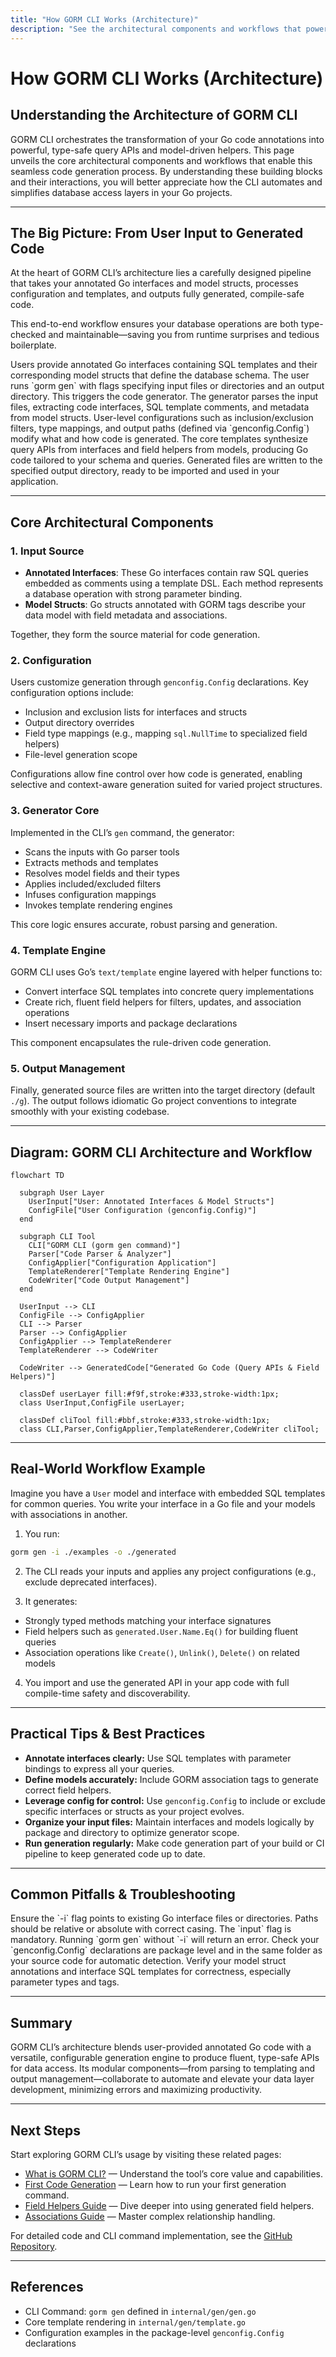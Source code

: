 ```yaml
---
title: "How GORM CLI Works (Architecture)"
description: "See the architectural components and workflows that power GORM CLI, including how the CLI orchestrates code generation using models, interfaces, templates, and configuration. Includes a mermaid diagram to visualize the data flow from user input to generated code."
---
```


# How GORM CLI Works (Architecture)

## Understanding the Architecture of GORM CLI

GORM CLI orchestrates the transformation of your Go code annotations into powerful, type-safe query APIs and model-driven helpers. This page unveils the core architectural components and workflows that enable this seamless code generation process. By understanding these building blocks and their interactions, you will better appreciate how the CLI automates and simplifies database access layers in your Go projects.

---

## The Big Picture: From User Input to Generated Code

At the heart of GORM CLI’s architecture lies a carefully designed pipeline that takes your annotated Go interfaces and model structs, processes configuration and templates, and outputs fully generated, compile-safe code.

This end-to-end workflow ensures your database operations are both type-checked and maintainable—saving you from runtime surprises and tedious boilerplate.

<Steps>
<Step title="User Inputs">
Users provide annotated Go interfaces containing SQL templates and their corresponding model structs that define the database schema.
</Step>
<Step title="CLI Command Invocation">
The user runs `gorm gen` with flags specifying input files or directories and an output directory. This triggers the code generator.
</Step>
<Step title="Parsing & Analysis">
The generator parses the input files, extracting code interfaces, SQL template comments, and metadata from model structs.
</Step>
<Step title="Configuration Application">
User-level configurations such as inclusion/exclusion filters, type mappings, and output paths (defined via `genconfig.Config`) modify what and how code is generated.
</Step>
<Step title="Template Rendering">
The core templates synthesize query APIs from interfaces and field helpers from models, producing Go code tailored to your schema and queries.
</Step>
<Step title="Code Output">
Generated files are written to the specified output directory, ready to be imported and used in your application.
</Step>
</Steps>

---

## Core Architectural Components

### 1. Input Source

- **Annotated Interfaces**: These Go interfaces contain raw SQL queries embedded as comments using a template DSL. Each method represents a database operation with strong parameter binding.
- **Model Structs**: Go structs annotated with GORM tags describe your data model with field metadata and associations.

Together, they form the source material for code generation.

### 2. Configuration

Users customize generation through `genconfig.Config` declarations. Key configuration options include:

- Inclusion and exclusion lists for interfaces and structs
- Output directory overrides
- Field type mappings (e.g., mapping `sql.NullTime` to specialized field helpers)
- File-level generation scope

Configurations allow fine control over how code is generated, enabling selective and context-aware generation suited for varied project structures.

### 3. Generator Core

Implemented in the CLI’s `gen` command, the generator:

- Scans the inputs with Go parser tools
- Extracts methods and templates
- Resolves model fields and their types
- Applies included/excluded filters
- Infuses configuration mappings
- Invokes template rendering engines

This core logic ensures accurate, robust parsing and generation.

### 4. Template Engine

GORM CLI uses Go’s `text/template` engine layered with helper functions to:

- Convert interface SQL templates into concrete query implementations
- Create rich, fluent field helpers for filters, updates, and association operations
- Insert necessary imports and package declarations

This component encapsulates the rule-driven code generation.

### 5. Output Management

Finally, generated source files are written into the target directory (default `./g`). The output follows idiomatic Go project conventions to integrate smoothly with your existing codebase.

---

## Diagram: GORM CLI Architecture and Workflow

```mermaid
flowchart TD

  subgraph User Layer
    UserInput["User: Annotated Interfaces & Model Structs"]
    ConfigFile["User Configuration (genconfig.Config)"]
  end

  subgraph CLI Tool
    CLI["GORM CLI (gorm gen command)"]
    Parser["Code Parser & Analyzer"]
    ConfigApplier["Configuration Application"]
    TemplateRenderer["Template Rendering Engine"]
    CodeWriter["Code Output Management"]
  end

  UserInput --> CLI
  ConfigFile --> ConfigApplier
  CLI --> Parser
  Parser --> ConfigApplier
  ConfigApplier --> TemplateRenderer
  TemplateRenderer --> CodeWriter

  CodeWriter --> GeneratedCode["Generated Go Code (Query APIs & Field Helpers)"]

  classDef userLayer fill:#f9f,stroke:#333,stroke-width:1px;
  class UserInput,ConfigFile userLayer;
  
  classDef cliTool fill:#bbf,stroke:#333,stroke-width:1px;
  class CLI,Parser,ConfigApplier,TemplateRenderer,CodeWriter cliTool;

```

---

## Real-World Workflow Example

Imagine you have a `User` model and interface with embedded SQL templates for common queries. You write your interface in a Go file and your models with associations in another.

1. You run:

```bash
gorm gen -i ./examples -o ./generated
```

2. The CLI reads your inputs and applies any project configurations (e.g., exclude deprecated interfaces).

3. It generates:

- Strongly typed methods matching your interface signatures
- Field helpers such as `generated.User.Name.Eq()` for building fluent queries
- Association operations like `Create()`, `Unlink()`, `Delete()` on related models

4. You import and use the generated API in your app code with full compile-time safety and discoverability.

---

## Practical Tips & Best Practices

- **Annotate interfaces clearly:** Use SQL templates with parameter bindings to express all your queries.
- **Define models accurately:** Include GORM association tags to generate correct field helpers.
- **Leverage config for control:** Use `genconfig.Config` to include or exclude specific interfaces or structs as your project evolves.
- **Organize your input files:** Maintain interfaces and models logically by package and directory to optimize generator scope.
- **Run generation regularly:** Make code generation part of your build or CI pipeline to keep generated code up to date.

---

## Common Pitfalls & Troubleshooting

<AccordionGroup title="Troubleshooting Accelerator">
<Accordion title="Input File or Directory Not Found">
Ensure the `-i` flag points to existing Go interface files or directories. Paths should be relative or absolute with correct casing.
</Accordion>
<Accordion title="Missing Required Flags">
The `input` flag is mandatory. Running `gorm gen` without `-i` will return an error.
</Accordion>
<Accordion title="Configuration Not Applying">
Check your `genconfig.Config` declarations are package level and in the same folder as your source code for automatic detection.
</Accordion>
<Accordion title="Generated Code Fails to Compile">
Verify your model struct annotations and interface SQL templates for correctness, especially parameter types and tags.
</Accordion>
</AccordionGroup>

---

## Summary

GORM CLI’s architecture blends user-provided annotated Go code with a versatile, configurable generation engine to produce fluent, type-safe APIs for data access. Its modular components—from parsing to templating and output management—collaborate to automate and elevate your data layer development, minimizing errors and maximizing productivity.

---

## Next Steps

Start exploring GORM CLI’s usage by visiting these related pages:

- [What is GORM CLI?](../overview/product-intro/what-is-gorm-cli) — Understand the tool’s core value and capabilities.
- [First Code Generation](../../getting-started/first-usage/first-code-generation) — Learn how to run your first generation command.
- [Field Helpers Guide](../../guides/getting-started-workflows/field-helpers-basics) — Dive deeper into using generated field helpers.
- [Associations Guide](../../guides/advanced-patterns-integration/associations-in-depth) — Master complex relationship handling.

For detailed code and CLI command implementation, see the [GitHub Repository](https://github.com/go-gorm/cli).

---

## References

- CLI Command: `gorm gen` defined in `internal/gen/gen.go`
- Core template rendering in `internal/gen/template.go`
- Configuration examples in the package-level `genconfig.Config` declarations



